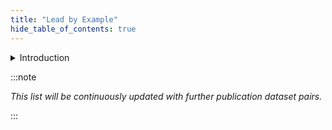 ---
title: "Lead by Example"
hide_table_of_contents: true
---


<details>
    <summary>Introduction</summary>

NFDI4Chem has a clear vision of how chemistry research data will be collected, processed, archived, shared and published. The development of standards for metadata, minimum information, analytical data formats as well as publication standards includes sample datasets in a standard-compliant manner.

Herein we present representative as well as substantially complex real datasets from various subdisciplines of chemistry. These datasets were collected within NFDI4Chem, but also external contributions by early adopters via our [survey form](https://docs.google.com/forms/d/e/1FAIpQLSdd_4oNSM0Q4epJwxNU5zthL_0JroGSYl4ILMLR0G1Xo9YbRw/viewform) are listed, for which we provide support via a consulting service and data stewardship. 

This collection also documents the process of evolving FAIRness of chemistry research data, surfaces practical issues and suggestions for improvements to be fed back to other projects within NFDI4Chem.

Take a look at the list for inspiration as to what is already possible today!

Please note that the term "pair" used here might describes the classical approach of a scientific publication with its corresponding dataset, but can also be understood as a scientific publication with numerous associated datasets or as a dataset that is the basis of several scientific publications.

Do you want to have your published dataset highlighted here or do you need assistance in the preparation of your dataset for publication? Pledge your dataset to NFDI4Chem! More information can be found [here](https://www.nfdi4chem.de/index.php/2022/02/02/data-pledge-lets-lead-by-example-2/).
</details>

<Lbe />

:::note

*This list will be continuously updated with further publication dataset pairs.*

:::
